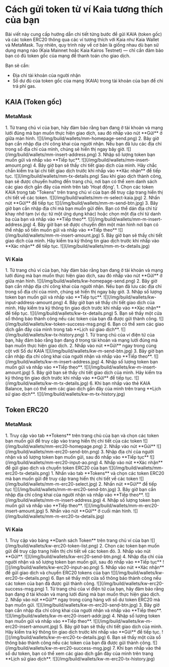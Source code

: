 
# Cách gửi token từ ví Kaia tương thích của bạn

Bài viết này cung cấp hướng dẫn chi tiết từng bước để gửi KAIA (token gốc) và các token ERC20 thông qua các ví tương thích với Kaia như Kaia Wallet và MetaMask. Tuy nhiên, quy trình này về cơ bản là giống nhau dù bạn sử dụng mạng nào (Kaia Mainnet hoặc Kaia Kairos Testnet) — chỉ cần đảm bảo bạn có đủ token gốc của mạng để thanh toán cho giao dịch.

Bạn sẽ cần:

* Địa chỉ tài khoản của người nhận
* Số dư đủ của token gốc của mạng (KAIA) trong tài khoản của bạn để chi trả phí gas.

## KAIA (Token gốc)

### MetaMask

<Tabs>
  <TabItem value="Trình duyệt" label="Phần mở rộng trình duyệt" default>
    1. Từ trang chủ ví của bạn, hãy đảm bảo rằng bạn đang ở tài khoản và mạng lưới đúng mà bạn muốn thực hiện giao dịch, sau đó nhấp vào nút **Gửi** ở giữa màn hình.
       ![](/img/build/wallets/mm-homepage-send.png)
    2. Bây giờ bạn cần nhập địa chỉ công khai của người nhận. Nếu bạn đã lưu các địa chỉ trong sổ địa chỉ của mình, chúng sẽ hiển thị ngay bây giờ.
       ![](/img/build/wallets/mm-insert-address.png)
    3. Nhập số lượng token bạn muốn gửi và nhấp vào **Tiếp tục**.
       ![](/img/build/wallets/mm-insert-amount.png)
    4. Bây giờ bạn sẽ thấy chi tiết giao dịch của mình. Hãy chắc chắn kiểm tra lại chi tiết giao dịch trước khi nhấp vào **Xác nhận** để tiếp tục.
       ![](/img/build/wallets/mm-tx-details.png)
       Sau khi giao dịch thành công, bạn sẽ được chuyển hướng đến trang chủ, nơi bạn có thể xem danh sách các giao dịch gần đây của mình trên tab 'Hoạt động'.
  </TabItem>

  <TabItem value="Di động" label="Di động">
    1. Chọn các token KAIA trong tab "Tokens" trên trang chủ ví của bạn để truy cập trang hiển thị chi tiết về các token.
       ![](/img/build/wallets/mm-m-select-kaia.jpg)
    2. Nhấn nút **Gửi** để tiếp tục
       ![](/img/build/wallets/mm-m-send-btn.jpg)
    3. Bây giờ bạn cần nhập địa chỉ mà bạn muốn gửi đến. Bạn có thể dán địa chỉ từ khay nhớ tạm (ví dụ: từ một ứng dụng khác) hoặc chọn một địa chỉ từ danh bạ của bạn và nhấp vào **Tiếp theo**.
       ![](/img/build/wallets/mm-m-insert-address.jpg)
    4. Bây giờ bạn sẽ được chuyển đến một màn hình nơi bạn có thể nhập số tiền muốn gửi và nhấp vào **Tiếp theo**
       ![](/img/build/wallets/mm-m-insert-amount.jpg)
    5. Bây giờ bạn sẽ thấy chi tiết giao dịch của mình. Hãy kiểm tra kỹ thông tin giao dịch trước khi nhấp vào **Xác nhận** để tiếp tục.
       ![](/img/build/wallets/mm-m-tx-details.jpg)
  </TabItem>
</Tabs>

### Ví Kaia

<Tabs>
  <TabItem value="Trình duyệt" label="Phần mở rộng trình duyệt" default>
    1. Từ trang chủ ví của bạn, hãy đảm bảo rằng bạn đang ở tài khoản và mạng lưới đúng mà bạn muốn thực hiện giao dịch, sau đó nhấp vào nút **Gửi** ở giữa màn hình.
       ![](/img/build/wallets/kw-homepage-send.png)
    2. Bây giờ bạn cần nhập địa chỉ công khai của người nhận. Nếu bạn đã lưu các địa chỉ trong sổ địa chỉ của mình, chúng sẽ hiển thị ngay bây giờ.
    3. Nhập số lượng token bạn muốn gửi và nhấp vào **Tiếp tục**.
       ![](/img/build/wallets/kw-input-address-amount.png)
    4. Bây giờ bạn sẽ thấy chi tiết giao dịch của mình. Hãy kiểm tra kỹ thông tin giao dịch trước khi nhấp vào **Xác nhận** để tiếp tục.
       ![](/img/build/wallets/kw-tx-details.png)
    5. Bạn sẽ thấy một cửa sổ thông báo thành công nếu các token của bạn đã được gửi thành công.
       ![](/img/build/wallets/kw-token-success-msg.png)
    6. Bạn có thể xem các giao dịch gần đây của mình trong tab **Lịch sử giao dịch**.
       ![](/img/build/wallets/kw-tx-history.png)
  </TabItem>

  <TabItem value="Di động" label="Di động">
    1. Từ trang chủ của ví điện tử của bạn, hãy đảm bảo rằng bạn đang ở trong tài khoản và mạng lưới đúng mà bạn muốn thực hiện giao dịch.
    2. Nhấp vào nút **Gửi** ngay trong cùng cột với Số dư KAIA
       ![](/img/build/wallets/kw-m-send-btn.jpg)
    3. Bây giờ bạn cần nhập địa chỉ công khai của người nhận và nhấp vào **Tiếp theo**.
       ![](/img/build/wallets/kw-m-insert-address.jpg)
    4. Nhập số lượng token bạn muốn gửi và nhấp vào **Tiếp theo**.
       ![](/img/build/wallets/kw-m-insert-amount.jpg)
    5. Bây giờ bạn sẽ thấy chi tiết giao dịch của mình. Hãy kiểm tra kỹ thông tin giao dịch trước khi nhấp vào **Gửi** để tiếp tục.
       ![](/img/build/wallets/kw-m-tx-details.jpg)
    6. Khi bạn nhấp vào thẻ KAIA Balance, bạn có thể xem các giao dịch gần đây của mình trên trang **Lịch sử giao dịch**.
       ![](/img/build/wallets/kw-m-tx-history.jpg)
  </TabItem>
</Tabs>

## Token ERC20

### MetaMask

<Tabs>
  <TabItem value="Trình duyệt" label="Phần mở rộng trình duyệt" default>
    1. Truy cập vào tab **Tokens** trên trang chủ của bạn và chọn các token bạn muốn gửi để truy cập vào trang hiển thị chi tiết của các token
       ![](/img/build/wallets/mm-erc20-homepage.png)
    2. Nhấp vào nút **Gửi**
       ![](/img/build/wallets/mm-erc20-send-btn.png)
    3. Nhập địa chỉ của người nhận và số lượng token bạn muốn gửi, sau đó nhấp vào **Tiếp tục**
       ![](/img/build/wallets/mm-erc20-input-ao.png)
    4. Nhấp vào nút **Xác nhận** để gửi giao dịch và chuyển token ERC20 của bạn
       ![](/img/build/wallets/mm-erc20-tx-details.png)
  </TabItem>

  <TabItem value="Di động" label="Di động">
    1. Nhấn vào tab **Tokens** và chọn các token ERC20 mà bạn muốn gửi để truy cập trang hiển thị chi tiết về các token
       ![](/img/build/wallets/mm-m-erc20-select.jpg)
    2. Nhấn nút **Gửi** để tiếp tục
       ![](/img/build/wallets/mm-m-erc20-send-btn.jpg)
    3. Bây giờ bạn cần nhập địa chỉ công khai của người nhận và nhấp vào **Tiếp theo**.
       ![](/img/build/wallets/mm-m-insert-address.jpg)
    4. Nhập số lượng token bạn muốn gửi và nhấp vào **Tiếp theo**.
       ![](/img/build/wallets/mm-m-erc20-insert-amount.jpg)
    5. Nhấn vào nút **Gửi** ở cuối màn hình.
       ![](/img/build/wallets/mm-m-erc20-tx-details.jpg)
  </TabItem>
</Tabs>

### Ví Kaia

<Tabs>
  <TabItem value="Trình duyệt" label="Phần mở rộng trình duyệt" default>
    1. Truy cập vào bảng **Danh sách Token** trên trang chủ ví của bạn
       ![](/img/build/wallets/kw-erc20-token-list.png)
    2. Chọn các token bạn muốn gửi để truy cập trang hiển thị chi tiết về các token đó.
    3. Nhấp vào nút **Gửi**.
       ![](/img/build/wallets/kw-erc20-send-btn.png)
    4. Nhập địa chỉ của người nhận và số lượng token bạn muốn gửi, sau đó nhấp vào **Tiếp tục**
       ![](/img/build/wallets/kw-erc20-input-ao.png)
    5. Nhấp vào nút **Xác nhận** để gửi giao dịch và chuyển ERC20 tokens của bạn
       ![](/img/build/wallets/kw-erc20-tx-details.png)
    6. Bạn sẽ thấy một cửa sổ thông báo thành công nếu các token của bạn đã được gửi thành công.
       ![](/img/build/wallets/kw-erc20-success-msg.png)
  </TabItem>

  <TabItem value="Di động" label="Di động">
    1. Từ trang chủ của ví điện tử của bạn, hãy đảm bảo rằng bạn đang ở tài khoản và mạng lưới đúng mà bạn muốn thực hiện giao dịch.
    2. Nhấp vào nút **Gửi** ngay trong cùng hàng với số dư token ERC20 mà bạn muốn gửi.
       ![](/img/build/wallets/kw-m-erc20-send-btn.jpg)
    3. Bây giờ bạn cần nhập địa chỉ công khai của người nhận và nhấp vào **Tiếp theo**.
       ![](/img/build/wallets/kw-m-erc20-insert-addr.jpg)
    4. Nhập số lượng token bạn muốn gửi và nhấp vào **Tiếp theo**.
       ![](/img/build/wallets/kw-m-erc20-insert-amount.jpg)
    5. Bây giờ bạn sẽ thấy chi tiết giao dịch của mình. Hãy kiểm tra kỹ thông tin giao dịch trước khi nhấp vào **Gửi** để tiếp tục.
       ![](/img/build/wallets/kw-m-erc20-tx-details.jpg)
    6. Bạn sẽ thấy một cửa sổ thông báo thành công nếu các token của bạn đã được gửi thành công.
       ![](/img/build/wallets/kw-m-erc20-success-msg.jpg)
    7. Khi bạn nhấp vào thẻ số dư token, bạn có thể xem các giao dịch gần đây của mình trên trang **Lịch sử giao dịch**.
       ![](/img/build/wallets/kw-m-erc20-tx-history.jpg)
  </TabItem>
</Tabs>
